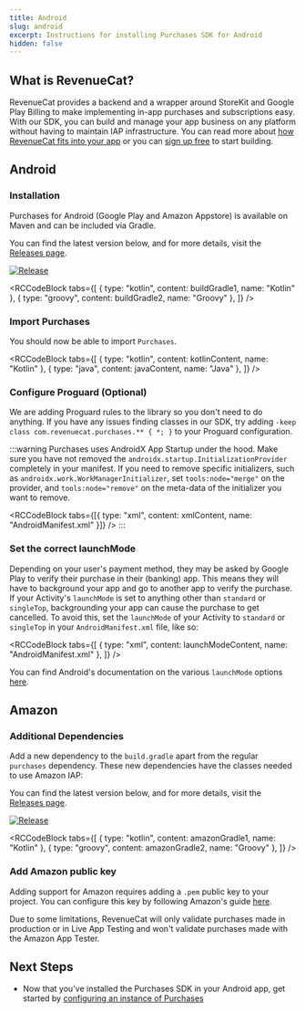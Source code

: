 ```yaml
---
title: Android
slug: android
excerpt: Instructions for installing Purchases SDK for Android
hidden: false
---
```


## What is RevenueCat?

RevenueCat provides a backend and a wrapper around StoreKit and Google Play Billing to make implementing in-app purchases and subscriptions easy. With our SDK, you can build and manage your app business on any platform without having to maintain IAP infrastructure. You can read more about [how RevenueCat fits into your app](https://www.revenuecat.com/blog/growth/where-does-revenuecat-fit-in-your-app/) or you can [sign up free](https://app.revenuecat.com/signup) to start building.

## Android

### Installation

Purchases for Android (Google Play and Amazon Appstore) is available on Maven and can be included via Gradle.

You can find the latest version below, and for more details, visit the [Releases page](https://github.com/RevenueCat/purchases-android/releases).

[![Release](https://img.shields.io/github/v/release/RevenueCat/purchases-android.svg?&style=flat)](https://github.com/RevenueCat/purchases-android/releases)


<RCCodeBlock
  tabs={[
    { type: "kotlin", content: buildGradle1, name: "Kotlin" },
    { type: "groovy", content: buildGradle2, name: "Groovy" },
  ]}
/>

### Import Purchases

You should now be able to import `Purchases`.


<RCCodeBlock
  tabs={[
    { type: "kotlin", content: kotlinContent, name: "Kotlin" },
    { type: "java", content: javaContent, name: "Java" },
  ]}
/>

### Configure Proguard (Optional)

We are adding Proguard rules to the library so you don't need to do anything. If you have any issues finding classes in our SDK, try adding `-keep class com.revenuecat.purchases.** { *; }` to your Proguard configuration.

:::warning
Purchases uses AndroidX App Startup under the hood. Make sure you have not removed the `androidx.startup.InitializationProvider` completely in your manifest. If you need to remove specific initializers, such as `androidx.work.WorkManagerInitializer`, set `tools:node="merge"` on the provider, and `tools:node="remove"` on the meta-data of the initializer you want to remove.


<RCCodeBlock
  tabs={[{ type: "xml", content: xmlContent, name: "AndroidManifest.xml" }]}
/>
:::

### Set the correct launchMode

Depending on your user's payment method, they may be asked by Google Play to verify their purchase in their (banking) app. This means they will have to background your app and go to another app to verify the purchase. If your Activity's `launchMode` is set to anything other than `standard` or `singleTop`, backgrounding your app can cause the purchase to get cancelled. To avoid this, set the `launchMode` of your Activity to `standard` or `singleTop` in your `AndroidManifest.xml` file, like so:


<RCCodeBlock
  tabs={[
    { type: "xml", content: launchModeContent, name: "AndroidManifest.xml" },
  ]}
/>

You can find Android's documentation on the various `launchMode` options [here](https://developer.android.com/guide/topics/manifest/activity-element#lmode).

## Amazon

### Additional Dependencies

Add a new dependency to the `build.gradle` apart from the regular `purchases` dependency. These new dependencies have the classes needed to use Amazon IAP:

You can find the latest version below, and for more details, visit the [Releases page](https://github.com/RevenueCat/purchases-android/releases).

[![Release](https://img.shields.io/github/v/release/RevenueCat/purchases-android.svg?&style=flat)](https://github.com/RevenueCat/purchases-android/releases)


<RCCodeBlock
  tabs={[
    { type: "kotlin", content: amazonGradle1, name: "Kotlin" },
    { type: "groovy", content: amazonGradle2, name: "Groovy" },
  ]}
/>

### Add Amazon public key

Adding support for Amazon requires adding a `.pem` public key to your project. You can configure this key by following Amazon's guide [here](https://developer.amazon.com/es/docs/in-app-purchasing/integrate-appstore-sdk.html#configure_key).

Due to some limitations, RevenueCat will only validate purchases made in production or in Live App Testing and won't validate purchases made with the Amazon App Tester.

## Next Steps

- Now that you've installed the Purchases SDK in your Android app, get started by [configuring an instance of Purchases ](/getting-started/quickstart#4-using-revenuecats-purchases-sdk)
